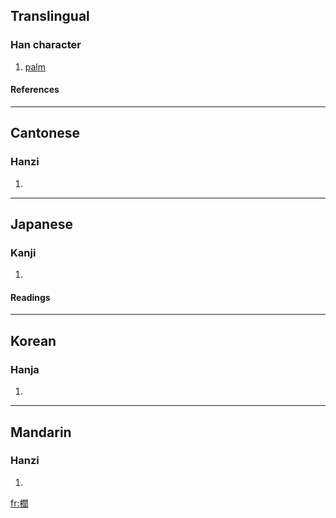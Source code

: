 {{see|榈}}

==Translingual==
===Han character===
{{Han char|rn=75|rad=木|as=15|sn=19|four=4792<sub>0</sub>|canj=木日弓口 (DANR)}}
# [[palm]]
====References====
{{Han ref|kx=0560.220|dkj=15815|dj=0949.200|hdz=21311.050|uh=6ADA|ud=27354|bh=C371|bd=50033}}

----
==Cantonese==
===Hanzi===
{{yue-hanzi|jyut=|y=leui4}}
# {{defn|Cantonese}}

----
==Japanese==
===Kanji===
{{ja-kanji|grade=|rs=木15}}
# {{defn|Japanese}} 
====Readings====
{{ja-readings|on=[[りょ]] (ryo), [[ろ]] (ro)|kun=[[かりん]] (karin)}}

----
==Korean==
===Hanja===
{{ko-hanja|hangeul=려>여|eumhun=|rv=ryeo>yeo|mr=ryŏ>yŏ|y=lye>ye}}
# {{defn|Korean}}

----
==Mandarin==
===Hanzi===
{{cmn-hanzi|sim=榈|pin=[[lǘ]] (lü2)|wg=lü<sup>2</sup>}}
# {{defn|Mandarin}}

[[fr:櫚]]